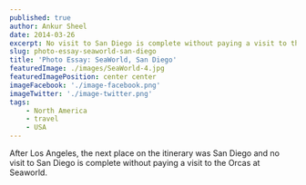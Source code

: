 ```yaml
---
published: true
author: Ankur Sheel
date: 2014-03-26
excerpt: No visit to San Diego is complete without paying a visit to the Orcas at Seaworld.
slug: photo-essay-seaworld-san-diego
title: 'Photo Essay: SeaWorld, San Diego'
featuredImage: ./images/SeaWorld-4.jpg
featuredImagePosition: center center
imageFacebook: './image-facebook.png'
imageTwitter: './image-twitter.png'
tags:
    - North America
    - travel
    - USA
---
```


After Los Angeles, the next place on the itinerary was San Diego and no visit to San Diego is complete without paying a
visit to the Orcas at Seaworld.

<ImageGallery relativeDirectory={props.path} />
